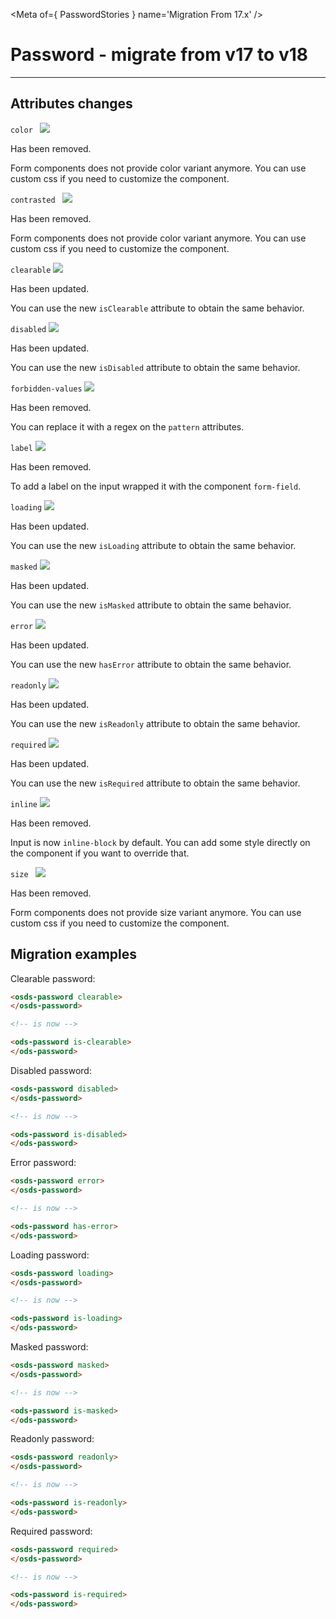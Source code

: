 
<Meta of={ PasswordStories } name='Migration From 17.x' />

# Password - migrate from v17 to v18
----

## Attributes changes

`color ` <img src="https://img.shields.io/badge/removed-FF0000" />

Has been removed.

Form components does not provide color variant anymore.
You can use custom css if you need to customize the component.

`contrasted ` <img src="https://img.shields.io/badge/removed-FF0000" />

Has been removed.

Form components does not provide color variant anymore.
You can use custom css if you need to customize the component.

`clearable` <img src="https://img.shields.io/badge/updated-00FFFF" />

Has been updated.

You can use the new `isClearable` attribute to obtain the same behavior.

`disabled` <img src="https://img.shields.io/badge/updated-00FFFF" />

Has been updated.

You can use the new `isDisabled` attribute to obtain the same behavior.

`forbidden-values` <img src="https://img.shields.io/badge/removed-FF0000" />

Has been removed.

You can replace it with a regex on the `pattern` attributes.

`label` <img src="https://img.shields.io/badge/removed-FF0000" />

Has been removed.

To add a label on the input wrapped it with the component `form-field`.

`loading` <img src="https://img.shields.io/badge/updated-00FFFF" />

Has been updated.

You can use the new `isLoading` attribute to obtain the same behavior.

`masked` <img src="https://img.shields.io/badge/updated-00FFFF" />

Has been updated.

You can use the new `isMasked` attribute to obtain the same behavior.

`error` <img src="https://img.shields.io/badge/updated-00FFFF" />

Has been updated.

You can use the new `hasError` attribute to obtain the same behavior.

`readonly` <img src="https://img.shields.io/badge/updated-00FFFF" />

Has been updated.

You can use the new `isReadonly` attribute to obtain the same behavior.

`required` <img src="https://img.shields.io/badge/updated-00FFFF" />

Has been updated.

You can use the new `isRequired` attribute to obtain the same behavior.

`inline` <img src="https://img.shields.io/badge/removed-FF0000" />

Has been removed.

Input is now `inline-block` by default.
You can add some style directly on the component if you want to override that.

`size ` <img src="https://img.shields.io/badge/removed-FF0000" />

Has been removed.

Form components does not provide size variant anymore.
You can use custom css if you need to customize the component.
## Migration examples

Clearable password:
```html
<osds-password clearable>
</osds-password>

<!-- is now -->

<ods-password is-clearable>
</ods-password>
```

Disabled password:
```html
<osds-password disabled>
</osds-password>

<!-- is now -->

<ods-password is-disabled>
</ods-password>
```

Error password:
```html
<osds-password error>
</osds-password>

<!-- is now -->

<ods-password has-error>
</ods-password>
```

Loading password:
```html
<osds-password loading>
</osds-password>

<!-- is now -->

<ods-password is-loading>
</ods-password>
```

Masked password:
```html
<osds-password masked>
</osds-password>

<!-- is now -->

<ods-password is-masked>
</ods-password>
```

Readonly password:
```html
<osds-password readonly>
</osds-password>

<!-- is now -->

<ods-password is-readonly>
</ods-password>
```

Required password:
```html
<osds-password required>
</osds-password>

<!-- is now -->

<ods-password is-required>
</ods-password>
```
